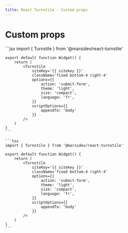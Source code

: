 ```yaml
---
title: React Turnstile - Custom props
---
```


# Custom props

<CodeGroup>
  ```jsx
	import { Turnstile } from '@marsidev/react-turnstile'

	export default function Widget() {
		return (
			<Turnstile
				siteKey='{{ sitekey }}'
				className='fixed bottom-4 right-4'
				options={{
					action: 'submit-form',
					theme: 'light',
					size: 'compact',
					language: 'fr',
				}}
				scriptOptions={{
					appendTo: 'body'
				}}
			/>
		)
	}
	```

	```tsx
	import { Turnstile } from '@marsidev/react-turnstile'

	export default function Widget() {
		return (
			<Turnstile
				siteKey='{{ sitekey }}'
				className='fixed bottom-4 right-4'
				options={{
					action: 'submit-form',
					theme: 'light',
					size: 'compact',
					language: 'fr',
				}}
				scriptOptions={{
					appendTo: 'body'
				}}
			/>
		)
	}
	```
</CodeGroup>
